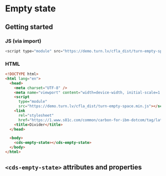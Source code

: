 
# Empty state

## Getting started



### JS (via import)

```javascript
<script type="module" src="https://demo.turn.lv/cfla_dist/turn-empty-space.min.js"></script>
```



### HTML

```html
<!DOCTYPE html>
<html lang="en">
  <head>
    <meta charset="UTF-8" />
    <meta name="viewport" content="width=device-width, initial-scale=1.0" />
    <script
      type="module"
      src="https://demo.turn.lv/cfla_dist/turn-empty-space.min.js"></script>
    <link
      rel="stylesheet"
      href="https://1.www.s81c.com/common/carbon-for-ibm-dotcom/tag/latest/plex.css" />
    <title>Divider</title>
  </head>

  <body>
    <cds-empty-state></cds-empty-state>
  </body>
</html>
```

## `<cds-empty-state>` attributes and properties

<Props of="cds-empty-state" />
